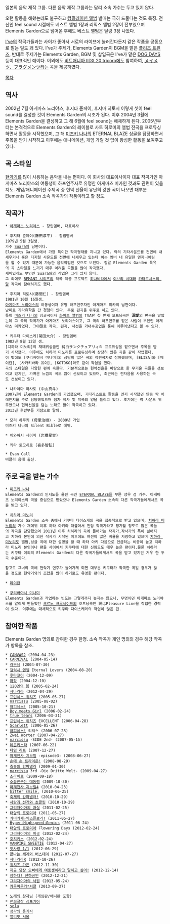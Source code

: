 일본의 음악 제작 그룹. 다른 음악 제작 그룹과는 달리 소속 가수는 두고 있지 않다.

오랜 활동을 해왔는데도 불구하고 [[컴필레이션 앨범]] 발매는 극히 드물다는 것도 특징. 전신인 feel sound 시절에도 베스트 앨범 1장과 리믹스 앨범 2장이 전부였으며 Elements Garden으로 넘어온 후에도 베스트 앨범은 달랑 3장 나왔다.

[[I've]]의 작곡가들과는 사이가 좋아서 서로의 라이브에 놀러간다든지 같은 작품을 공동으로 맡는 일도 꽤 있다. I've가 주제가, Elements Garden이 BGM을 맡은 [[플리즈 트윈즈]], 반대로 주제가는 Elements Garden, BGM 및 삽입곡은 I've가 맡은 [[DOG DAYS]] 등이 대표적인 예이다. 이외에도 [[비트매니아 IIDX 20 tricoro]]에도 참여하여, [[メイメツ、フラグメンツ]]라는 곡을 제공하였다.

[[목차]]
== 역사 ==
2002년 7월 아게마츠 노리야스, 후지타 쥰페이, 후지마 히토시 이렇게 셋이 feel sound를 결성한 것이 Elements Garden의 시초가 된다. 이후 2004년 3월에 Elements Garden을 결성하고 그 해 6월에 feel sound는 해체하게 된다.
2005년부터는 본격적으로 Elements Garden의 레이블로 사토 히로미의 앨범 전곡을 프로듀싱 하면서 활동을 시작했으며, 그 해 [[미즈키 나나]]의 ETERNAL BLAZE 싱글을 담당하면서 주목을 받기 시작하고 이후에는 애니메이션, 게임 가릴 것 없이 왕성한 활동을 보여주고 있다.

== 곡 스타일 ==
[[현악기]]를 많이 사용하는 음악을 내는 편이다. 이 회사의 대표이사이자 대표 작곡가인 아게마츠 노리야스의 여동생이 하프연주자로 유명한 아게마츠 미카인 것과도 관련이 있을지도. 게임/애니메이션 주제곡 중 현악 선율이 유난히 강한 곡이 나오면 대부분 Elements Garden 소속 작곡가의 작품이라고 할 정도.

== 작곡가 ==
 * [[아게마츠 노리야스]] - 창립멤버, 대표이사

 * 후지타 쥰페이(藤田淳平) - 창립멤버
 1979년 5월 3일생.
 가수 [[Suara]]의 남편이다.
 Elements Garden에서 가장 특이한 작곡형태를 지니고 있다. 락의 기타사운드를 전면에 내세우거나 혹은 디지털 사운드를 전면에 내세우고 있는데 이는 멤버 내 유일한 엔지니어링을 할 수 있기 때문에 가능한 음악작업인 것으로 보인다. 정말 Elements Garden 특유의 곡 스타일을 느끼기 매우 어려운 곡들을 많이 작곡했다.
 재미있게도 부인인 Suara와의 작업은 그리 많지 않다.
 그 외에도 [[BEMANI 시리즈]]의 악곡 제공 프로젝트 [[히나비타]]에서 [[이브의 시대]]와 [[카타르시스의 달]] 작곡에 참여하기도 했다.

 * 후지마 히토시(藤間仁) - 창립멤버
 1981년 10월 16일생.
 [[아게마츠 노리야스]]의 여동생이자 유명 하프연주자인 아게마츠 미카의 남편이다.
 남미로 기타유학을 간 경험이 있다. 주로 편곡을 위주로 하고 있다.
 특히 [[미즈키 나나]]의 싱글곡이자 [[화이트 앨범]]의 TVA판 첫 번째 오프닝곡인 '''深愛'''의 편곡을 맡았는데 그 곡의 작곡가가 아게마츠 노리야스이고, 그 곡의 하프연주를 맡은 사람이 부인인 아게마츠 미카였다. 그야말로 작곡, 편곡, 새션을 가내수공업을 통해 이루어냈다고 볼 수 있다.

 * 키쿠타 다이스케(菊田大介) - 창립멤버
 1982년 8월 12일 생.
 [치하라 미노리]의 재데뷔싱글인 純白サンクチュアリィ의 프로듀싱을 맡으면서 주목을 받기 시작했다. 이후에도 치하라 미노리를 프로듀싱하며 상당히 많은 곡을 같이 작업했다.
 이 밖에도 [쿠리바야시 미나미]의 상당히 많은 곡의 작편곡자로 참여했으며, [ELISA]와 [페이란], [사카키바라 유이], [KOTOKO]와도 같이 작업을 했다.
 곡의 스타일은 다양한 편에 속한다. 기본적으로는 현악선율을 바탕으로 한 무거운 곡들을 선보이고 있지만, 가벼운 느낌의 곡도 많이 선보이고 있으며, 최근에는 전자음을 사용하는 곡도 선보이고 있다.

 * 나카야마 마사토 (中山真斗)
 2007년에 Elements Garden에 가입했으며, 기타리스트로 활동을 먼저 시작했던 만큼 락 어레인지를 주로 담당했었으며 점차 작사 및 작곡의 양을 늘리고 있다. 초기에는 락 사운드 위주였으나 현악선율을 담는 노래도 많이 작곡하고 있다.
 2013년 후반부를 기점으로 탈퇴.

 * 모리 하루키 (母里治樹) - 2009년 가입
 미즈키 나나의 Silent Bible로 데뷔.

 * 이와하시 세이마 (岩橋星実)

 * 키타 토모히로 (喜多智弘)

 * Evan Call
 버클리 음대 출신.

== 주로 곡을 받는 가수 ==
 * [[미즈키 나나]]
 Elements Garden의 인지도를 올린 곡인 [[ETERNAL BLAZE]]를 부른 성우 겸 가수. 아게마츠 노리야스의 곡을 중심으로 받았으나 Elements Garden 소속의 다른 작곡가들에게서도 곡을 받고 있다.

 * [[치하라 미노리]]
 Elements Garden 소속 중에서 키쿠타 다이스케의 곡을 집중적으로 받고 있으며, [[치하라 미노리]]의 가수 재데뷔 이후 하타 아키와 더불어서 전담 작곡가라고 평가할 정도로 많은 곡들의 작곡을 담당했으며 2011년 이후 치하라의 곡에 들어가는 작곡가,작사가의 폭이 넓어지고 치하라 본인에 의한 작사가 시작된 이후에도 여전히 많은 비율을 자랑하고 있으며 [[치하라 미노리]]도 앨범,싱글 곡에 대한 설명을 할 때 하타 아키 다음으로 언급하는 비중이 높고 치하라 미노리 본인이나 팬들 사이에서 키쿠타에 대한 신뢰도도 매우 높은 편이다.물론 치하라는 키쿠타 이외의 Elements Garden의 다른 작곡가들에게서도 곡을 받고 있지만 겨우 한 두곡 수준이다. 

 참고로 그녀의 곡에 현악기 연주가 들어가게 되면 대부분 키쿠타가 작곡한 곡일 경우가 많을 정도로 현악기와의 조합을 많이 하기로도 유명한 편이다.

 * [[페이란]]

 * [[쿠리바야시 미나미]]
 Elements Garden과 작업하는 빈도는 그렇게까지 높지는 않으나, 무명이던 아게마츠 노리야스를 알리게 만들었던 [[크르노 크루세이드]]의 오프닝곡인 翼はPleasure Line을 작업한 경력이 있다. 이후에는 대체적으로 키쿠타 다이스케와의 작업이 많은 편.

== 참여한 작품 ==
Elements Garden 명의로 참여한 경우 한정. 소속 작곡가 개인 명의의 경우 해당 작곡가 항목을 참조.

 * [[CANVAS2]] (2004-04-23)
 * [[CARNIVAL]] (2004-05-14)
 * [[라무네(게임)|라무네]] (2004-07-30)
 * [[갤럭시 엔젤]] Eternal Lovers (2004-08-20)
 * [[후타코이]] (2004-12-09)
 * [[마작(네코네코 소프트)|마작]] (2004-12-10)
 * [[120엔의 봄]] (2005-02-24)
 * [[사나라라]] (2012-04-29)
 * [[프린세스 위치즈]] (2005-05-27)
 * [[narcissu]] (2005-08-02)
 * [[하피네스!]] (2005-10-21)
 * [[Boy meets Girl]] (2006-02-24)
 * [[트루 티어즈(게임)|true tears]] (2006-03-31)
 * [[프린세스 위치즈]] EXCELLENT (2006-04-28)
 * [[Scarlett]] (2006-05-26)
 * [[하피네스!]] 리럭스 (2006-07-28)
 * [[쯔바이 웰터|Zwei Worter]] (2007-04-27)
 * [[narcissu]] -SIDE 2nd- (2007-05-15)
 * [[레콘키스타]] (2007-06-22)
 * [[타임 리프]] (2007-12-27)
 * [[마계천사 지브릴]] -episode3- (2008-06-27)
 * [[손에 손 트라이온!]] (2008-08-29)
 * [[축복의 캄파넬라]] (2009-01-30)
 * [[narcissu]] 3rd -Die Dritte Welt- (2009-04-27)
 * [[소라이로]] (2009-09-18)
 * [[소꿉친구는 대통령]] (2009-10-30)
 * [[마계천사 지브릴4]] (2010-04-23)
 * [[bitter smile.]] (2010-06-25)
 * [[축복의 캄파넬라|축제의 캄파넬라!]] (2010-10-29)
 * [[사랑과 선거와 초콜릿]] (2010-10-29)
 * [[그리자이아의 과실]] (2011-02-25)
 * [[태양의 프로미아]] (2011-05-27)
 * [[카미카제☆익스플로러!]] (2011-05-27)
 * [[Hyper→Highspeed→Genius]] (2011-06-24)
 * [[태양의 프로미아]] Flowering Days (2012-02-24)
 * [[그리자이아의 미궁]] (2012-02-24)
 * [[호치키스]] (2012-02-24)
 * [[VAMPIRE SWEETIE]] (2012-04-27)
 * [[첫사랑 1/1]] (2012-06-29)
 * [[끝나는 세계와 버스데이]] (2012-07-27)
 * [[사나라라]]R (2012-10-26)
 * [[위치즈 가든]] (2012-11-30)
 * [[지금 당장 오빠에게 여동생이라고 말하고 싶어!]] (2012-12-14)
 * [[장하다 천하공인|장하다! 천하공인]] (2012-12-21)
 * [[그리자이아의 낙원]] (2013-05-24)
 * [[카루마루카*서클]] (2013-09-27)

 * [[노래의 왕자님]] (게임판/애니판 포함)
 * [[전희절창 심포기어]]
 * [[sola]]
 * [[성각의 용기사]]
 * [[얼티밋 서울]]
